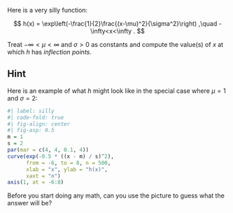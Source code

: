 Here is a very silly function:

$$
h(x)
=
\exp\left(-\frac{1}{2}\frac{(x-\mu)^2}{\sigma^2}\right)
,\quad 
-\infty<x<\infty
.
$$

Treat $-\infty<\mu<\infty$ and $\sigma>0$ as constants and compute the value(s) of $x$ at which $h$ has *inflection points*.

::: {.callout-tip collapse="true"}
## Hint

Here is an example of what $h$ might look like in the special case where $\mu = 1$ and $\sigma=2$:

```r
#| label: silly
#| code-fold: true
#| fig-align: center
#| fig-asp: 0.5
m = 1
s = 2
par(mar = c(4, 4, 0.1, 4))
curve(exp(-0.5 * ((x - m) / s)^2), 
      from = -6, to = 8, n = 500,
      xlab = "x", ylab = "h(x)",
      xaxt = "n")
axis(1, at = -6:8)
```

Before you start doing any math, can you use the picture to guess what the answer will be?
:::

